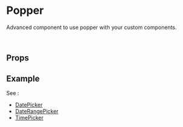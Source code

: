 

<Meta title="Components/Popper" component={Popper} />

# Popper

Advanced component to use popper with your custom components.

<br />

## Props

<ArgsTable of="." />

## Example

See :

- [DatePicker](https://github.com/sylcastaing/react-next-dates/blob/master/src/components/date-picker/DatePicker.tsx)
- [DateRangePicker](https://github.com/sylcastaing/react-next-dates/blob/master/src/components/date-range-picker/DateRangePicker.tsx)
- [TimePicker](https://github.com/sylcastaing/react-next-dates/blob/master/src/components/time-picker/TimePicker.tsx)
